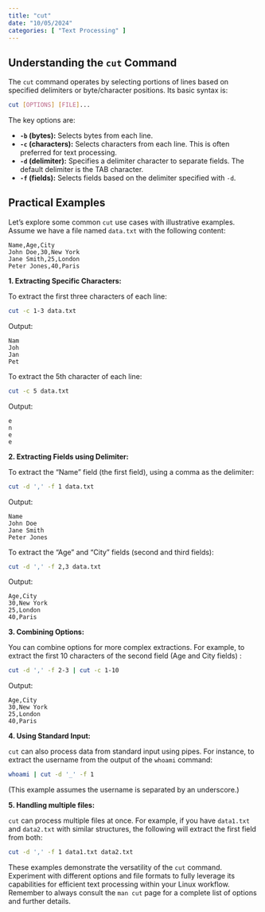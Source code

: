 ```yaml
---
title: "cut"
date: "10/05/2024"
categories: [ "Text Processing" ]
---
```

## Understanding the `cut` Command

The `cut` command operates by selecting portions of lines based on specified delimiters or byte/character positions.  Its basic syntax is:

```bash
cut [OPTIONS] [FILE]...
```

The key options are:

* **`-b` (bytes):** Selects bytes from each line.
* **`-c` (characters):** Selects characters from each line.  This is often preferred for text processing.
* **`-d` (delimiter):** Specifies a delimiter character to separate fields.  The default delimiter is the TAB character.
* **`-f` (fields):** Selects fields based on the delimiter specified with `-d`.


## Practical Examples

Let's explore some common `cut` use cases with illustrative examples.  Assume we have a file named `data.txt` with the following content:

```
Name,Age,City
John Doe,30,New York
Jane Smith,25,London
Peter Jones,40,Paris
```

**1. Extracting Specific Characters:**

To extract the first three characters of each line:

```bash
cut -c 1-3 data.txt
```

Output:

```
Nam
Joh
Jan
Pet
```

To extract the 5th character of each line:

```bash
cut -c 5 data.txt
```

Output:

```
e
n
e
e
```


**2. Extracting Fields using Delimiter:**

To extract the "Name" field (the first field), using a comma as the delimiter:

```bash
cut -d ',' -f 1 data.txt
```

Output:

```
Name
John Doe
Jane Smith
Peter Jones
```

To extract the "Age" and "City" fields (second and third fields):

```bash
cut -d ',' -f 2,3 data.txt
```

Output:

```
Age,City
30,New York
25,London
40,Paris
```


**3. Combining Options:**

You can combine options for more complex extractions. For example, to extract the first 10 characters of the second field (Age and City fields) :

```bash
cut -d ',' -f 2-3 | cut -c 1-10
```

Output:

```
Age,City
30,New York
25,London
40,Paris
```

**4. Using Standard Input:**

`cut` can also process data from standard input using pipes.  For instance,  to extract the username from the output of the `whoami` command:

```bash
whoami | cut -d '_' -f 1
```

(This example assumes the username is separated by an underscore.)


**5.  Handling multiple files:**

`cut` can process multiple files at once. For example, if you have `data1.txt` and `data2.txt` with similar structures, the following will extract the first field from both:

```bash
cut -d ',' -f 1 data1.txt data2.txt
```


These examples demonstrate the versatility of the `cut` command.  Experiment with different options and file formats to fully leverage its capabilities for efficient text processing within your Linux workflow. Remember to always consult the `man cut` page for a complete list of options and further details.


